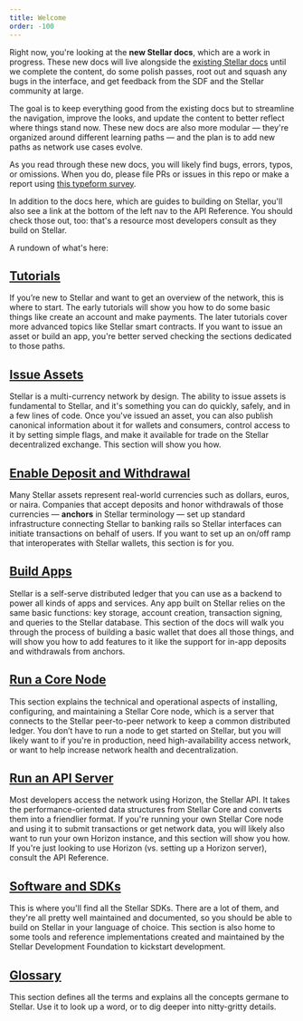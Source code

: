 ```yaml
---
title: Welcome
order: -100
---
```



Right now, you're looking at the **new Stellar docs**, which are a work in progress.  These new docs will live alongside the [existing Stellar docs](https://www.stellar.org/developers/guides/) until we complete the content, do some polish passes, root out and squash any bugs in the interface, and get feedback from the SDF and the Stellar community at large.

The goal is to keep everything good from the existing docs but to streamline the navigation, improve the looks, and update the content to better reflect where things stand now.  These new docs are also more modular — they're organized around different learning paths —  and the plan is to add new paths as network use cases evolve. 

As you read through these new docs, you will likely find bugs, errors, typos, or omissions.  When you do, please file PRs or issues in this repo or make a report using [this typeform survey](https://stellarform.typeform.com/to/suEIZI).

In addition to the docs here, which are guides to building on Stellar, you'll also see a link at the bottom of the left nav to the API Reference.  You should check those out, too: that's a resource most developers consult as they build on Stellar.

A rundown of what's here:

## [Tutorials](./tutorials/index.mdx)
If you’re new to Stellar and want to get an overview of the network, this is where to start.  The early tutorials will show you how to do some basic things like create an account and make payments.  The later tutorials cover more advanced topics like Stellar smart contracts.  If you want to issue an asset or build an app, you're better served checking the sections dedicated to those paths.

## [Issue Assets](./issuing-assets/index.mdx)
Stellar is a multi-currency network by design.  The ability to issue assets is fundamental to Stellar, and it's something you can do quickly, safely, and in a few lines of code.  Once you've issued an asset, you can also publish canonical information about it for wallets and consumers, control access to it by setting simple flags, and make it available for trade on the Stellar decentralized exchange.  This section will show you how. 

## [Enable Deposit and Withdrawal](./enabling-deposit-and-withdrawal/index.mdx)
Many Stellar assets represent real-world currencies such as dollars, euros, or naira.  Companies that accept deposits and honor withdrawals of those currencies — **anchors** in Stellar terminology — set up standard infrastructure connecting Stellar to banking rails so Stellar interfaces can initiate transactions on behalf of users.  If you want to set up an on/off ramp that interoperates with Stellar wallets, this section is for you.  

## [Build Apps](./building-apps/index.mdx)
Stellar is a self-serve distributed ledger that you can use as a backend to power all kinds of apps and services.  Any app built on Stellar relies on the same basic functions: key storage, account creation, transaction signing, and queries to the Stellar database. This section of the docs will walk you through the process of building a basic wallet that does all those things, and will show you how to add features to it like the support for in-app deposits and withdrawals from anchors.

## [Run a Core Node](./run-core-node/index.mdx)
This section explains the technical and operational aspects of installing, configuring, and maintaining a Stellar Core node, which is a server that connects to the Stellar peer-to-peer network to keep a common distributed ledger.  You don’t have to run a node to get started on Stellar, but you will likely want to if you're in production, need high-availability access network, or want to help increase network health and decentralization.  

## [Run an API Server](./run-api-server/index.mdx)
Most developers access the network using Horizon, the Stellar API.  It takes the performance-oriented data structures from Stellar Core and converts them into a friendlier format.  If you're running your own Stellar Core node and using it to submit transactions or get network data, you will likely also want to run your own Horizon instance, and this section will show you how.  If you're just looking to use Horizon (vs. setting up a Horizon server), consult the API Reference.

## [Software and SDKs](./software-and-sdks/index.mdx)
This is where you'll find all the Stellar SDKs.  There are a lot of them, and they're all pretty well maintained and documented, so you should be able to build on Stellar in your language of choice.  This section is also home to some tools and reference implementations created and maintained by the Stellar Development Foundation to kickstart development.

## [Glossary](./glossary/index.mdx)
This section defines all the terms and explains all the concepts germane to Stellar.  Use it to look up a word, or to dig deeper into nitty-gritty details.

